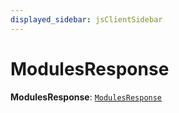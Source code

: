 ```yaml
---
displayed_sidebar: jsClientSidebar
---
```



# ModulesResponse

 **ModulesResponse**: [`ModulesResponse`](../../ModulesSdkTypes/types/internal.internal-1.ModulesSdkTypes.ModulesResponse.mdx)
